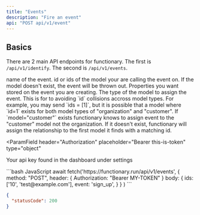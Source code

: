 ```yaml
---
title: "Events"
description: "Fire an event"
api: "POST api/v1/event"
---
```


## Basics

There are 2 main API endpoints for functionary. The first is `/api/v1/identify`.
The second is `/api/v1/events`.

<ParamField body="name" type="string" required>
  name of the event.
</ParamField>

<ParamField body="ids" type="(string | number)[]" required>
  id or ids of the model your are calling the event on. If the model doesn't
  exist, the event will be thrown out.
</ParamField>

<ParamField body="properties" type="object">
  Properties you want stored on the event you are creating.
</ParamField>

<ParamField body="model" type="string">
  The type of the model to assign the event. This is for to avoiding `id`
  collisions accross model types. For example, you may send `ids = [1]`, but it
  is possible that a model where `id=1` exists for both model types of
  "organization" and "customer". If `model="customer"` exists functionary knows
  to assign event to the "customer" model not the organization. If it doesn't
  exist, functionary will assign the relationship to the first model it finds
  with a matching id.
</ParamField>

<ParamField
  header="Authorization"
  placeholder="Bearer this-is-token"
  type="object"
>
  Your api key found in the dashboard under settings
</ParamField>

<RequestExample>
```bash JavaScript
await fetch('https://functionary.run/api/v1/events', 
    {  
        method: "POST", 
        header: {
            Authorization: "Bearer MY-TOKEN"
        }
        body: {
            ids: ['10', 'test@example.com'],
            event: 'sign_up',
        } 
    }
)
```
</RequestExample>

<ResponseExample>

```json Response Example
{
  "statusCode": 200
}
```

</ResponseExample>
